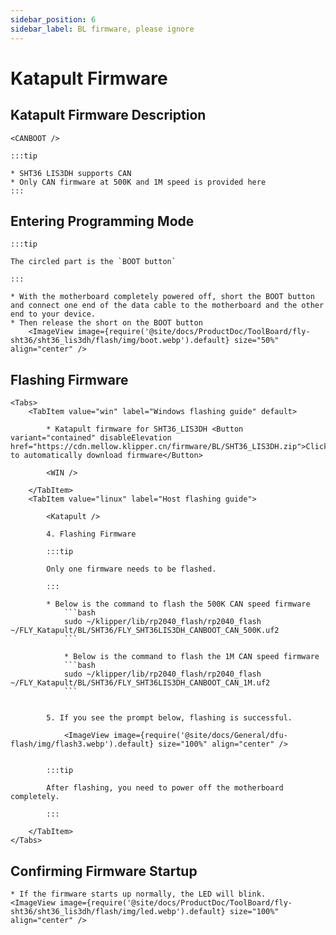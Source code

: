 ```yaml
---
sidebar_position: 6
sidebar_label: BL firmware, please ignore
---
```










# Katapult Firmware

## Katapult Firmware Description

    <CANBOOT />

    :::tip

    * SHT36 LIS3DH supports CAN
    * Only CAN firmware at 500K and 1M speed is provided here
    :::

## Entering Programming Mode

    :::tip

    The circled part is the `BOOT button`

    :::

    * With the motherboard completely powered off, short the BOOT button and connect one end of the data cable to the motherboard and the other end to your device.
    * Then release the short on the BOOT button
        <ImageView image={require('@site/docs/ProductDoc/ToolBoard/fly-sht36/sht36_lis3dh/flash/img/boot.webp').default} size="50%" align="center" />

## Flashing Firmware
    <Tabs>
        <TabItem value="win" label="Windows flashing guide" default>

            * Katapult firmware for SHT36_LIS3DH <Button variant="contained" disableElevation href="https://cdn.mellow.klipper.cn/firmware/BL/SHT36_LIS3DH.zip">Click to automatically download firmware</Button>

            <WIN />

        </TabItem>
        <TabItem value="linux" label="Host flashing guide">
            
            <Katapult />

            4. Flashing Firmware

            :::tip

            Only one firmware needs to be flashed.

            :::

            * Below is the command to flash the 500K CAN speed firmware
                ```bash
                sudo ~/klipper/lib/rp2040_flash/rp2040_flash ~/FLY_Katapult/BL/SHT36/FLY_SHT36LIS3DH_CANBOOT_CAN_500K.uf2
                ```
                        
                * Below is the command to flash the 1M CAN speed firmware
                ```bash
                sudo ~/klipper/lib/rp2040_flash/rp2040_flash ~/FLY_Katapult/BL/SHT36/FLY_SHT36LIS3DH_CANBOOT_CAN_1M.uf2
                ```


            5. If you see the prompt below, flashing is successful.

                <ImageView image={require('@site/docs/General/dfu-flash/img/flash3.webp').default} size="100%" align="center" />


            :::tip

            After flashing, you need to power off the motherboard completely.

            :::

        </TabItem>
    </Tabs>

## Confirming Firmware Startup

    * If the firmware starts up normally, the LED will blink.
    <ImageView image={require('@site/docs/ProductDoc/ToolBoard/fly-sht36/sht36_lis3dh/flash/img/led.webp').default} size="100%" align="center" />